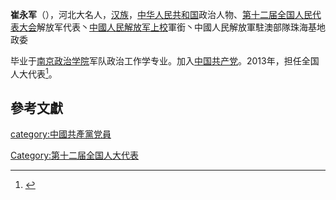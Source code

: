 '''崔永军'''（{{bd|1971年||}}），河北大名人，[[汉族|汉族]]，[[中华人民共和国|中华人民共和国]]政治人物、[[第十二届全国人民代表大会|第十二届全国人民代表大会]]解放军代表丶[[中國人民解放军上校|中國人民解放军上校]]軍銜丶中國人民解放軍駐澳部隊珠海基地政委

毕业于[[南京政治学院|南京政治学院]]军队政治工作学专业。加入[[中国共产党|中国共产党]]。2013年，担任全国人大代表<ref>{{cite news|title=全国人大代表信息-崔永军|url= http://210.82.31.1:8084/delegate/viewDelegate.action?dbid=122955|accessdate=2013-04-05|newspaper=全国人大网|archive-url=https://web.archive.org/web/20180929080834/http://www.npc.gov.cn/delegate/viewDelegate.action?dbid=122955|archive-date=2018-09-29|dead-url=yes}}</ref>。

==參考文獻==
{{reflist}}
{{中国政治人物小作品}}

[[Category:第十二届全国人大代表|Category:第十二届全国人大代表]]
[[category:中國共產黨党員|category:中國共產黨党員]]